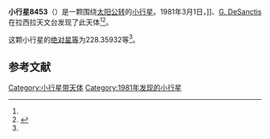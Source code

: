 {{Infobox planet
| bgcolour = #FFFFC0
| name = 8453
| symbol = 
| image = 
| caption = 
| discovery = yes
| discovery_ref = 
| discoverer = {{link-en|亨利·德波鸿诺|Henri Debehogne}}]]、[[G._DeSanctis|G. DeSanctis]]
| discovery_site = [[拉西拉天文台|拉西拉天文台]] 
| discovered = 1981年3月1日
| designations = yes
| mp_name = 
| named_after = 
| alt_names = 1981 EQ/ 1989 UA4
| mp_category = [[外小行星带|外小行星带]]
| orbit_ref = <ref name="a">[http://ssd.jpl.nasa.gov/sbdb.cgi?sstr=8453 8453] {{Wayback|url=http://ssd.jpl.nasa.gov/sbdb.cgi?sstr=8453 |date=20110609193119 }}，小行星數據庫瀏覽器（JPL Small-Body Database Browser）－[[美国国家航空航天局|美国国家航空航天局]]喷气推进实验室</ref>
| epoch = 2456400.5 (2013年4月18日更新)
| aphelion = {{convert|3.6508294|AU|km|3|abbr=on|lk=out}}
| perihelion = {{convert|2.7544316|AU|km|3|abbr=on}}
| semimajor = {{convert|3.2026305|AU|km|3|abbr=on}}
| eccentricity = 0.1399471
| period = 2093.43111 [[日|日]]<br />5.73[[儒略年|儒略年]]
| avg_speed = 
| inclination = 10.74805
| asc_node = 11.93804
| mean_anomaly = 
| arg_peri = 228.35932
| satellites = 
| physical_characteristics = yes
| dimensions = 
| mass = 
| density = 
| surface_grav = 
| escape_velocity = 
| sidereal_day = 
| axial_tilt = 
| pole_ecliptic_lat = 
| pole_ecliptic_lon = 
| albedo = 
| temperatures= 
| temp_name1 = 
| mean_temp_1 = 
| max_temp_1 = 
| temp_name2 = 
| max_temp_2 = 
| spectral_type = 
| abs_magnitude = 228.35932
}}

'''小行星8453'''（{{lang-en|8453}}）是一颗围绕[[太阳|太阳]][[公转|公转]]的[[小行星|小行星]]。1981年3月1日，{{link-en|亨利·德波鸿诺|Henri Debehogne}}]]、[[G._DeSanctis|G. DeSanctis]]在拉西拉天文台发现了此天体<ref name="a" /><ref>{{cite news|title=小行星列表|url=http://cfa-www.harvard.edu/iau/lists/NumberedMPs.txt|accessdate=2013-07-08|newspaper=哈佛大学|archive-date=2008-05-17|archive-url=https://web.archive.org/web/20080517010638/http://cfa-www.harvard.edu/iau/lists/NumberedMPs.txt|dead-url=no}}</ref>。

这颗小行星的[[绝对星等|绝对星等]]为228.35932等<ref name="a" />。

==参考文献==
{{reflist}}
{{Minor Planet Number|[[小行星8452|小行星8452]]|[[小行星8454|小行星8454]]}}

{{小天体}}

[[Category:小行星带天体|Category:小行星带天体]]
[[Category:1981年发现的小行星|Category:1981年发现的小行星]]

{{asteroid-stub}}